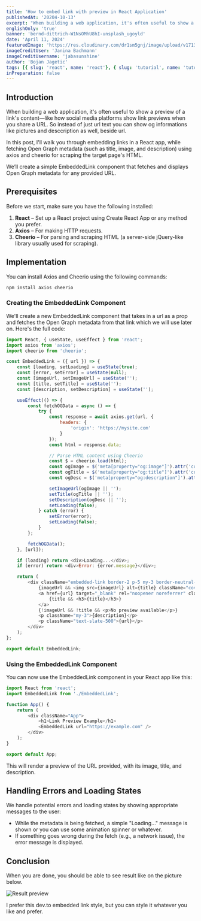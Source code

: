 ```yaml
---
title: 'How to embed link with preview in React Application'
publishedAt: '20204-10-13'
excerpt: "When building a web application, it's often useful to show a preview of a link's content—like how social media platforms show link previews"
englishOnly: 'true'
banner: 'bernd-dittrich-W1NsOMhU8hI-unsplash_ugoyld'
date: 'April 11, 2024'
featuredImage: 'https://res.cloudinary.com/dr1sm5gnj/image/upload/v1713284143/igutech/blogs/markus-spiske-k-Ff5sB4iCY-unsplash_ylg0rl.jpg'
imageCreditUser: 'Janina Bachmann'
imageCreditUsername: 'jabasunshine'
author: 'Bojan Jagetic'
tags: [{ slug: 'react', name: 'react'}, { slug: 'tutorial', name: 'tutorial' }]
inPreparation: false
---
```


## Introduction

When building a web application, it's often useful to show a preview of a link's content—like how social media platforms show link previews when you share a URL. So instead of just url text you can show og informations like pictures and desccription as well, beside url.

In this post, I'll walk you through embedding links in a React app, while fetching Open Graph metadata (such as title, image, and description) using <Adjusted>axios</Adjusted>  and <Adjusted>cheerio</Adjusted> for scraping the target page's HTML.

We’ll create a simple <Adjusted>EmbeddedLink</Adjusted> component that fetches and displays Open Graph metadata for any provided URL.

## Prerequisites

Before we start, make sure you have the following installed:

1. **React** – Set up a React project using Create React App or any method you prefer.
2. **Axios** – For making HTTP requests.
3. **Cheerio** – For parsing and scraping HTML (a server-side jQuery-like library usually used for scraping).

## Implementation

You can install Axios and Cheerio using the following commands:

```bash
npm install axios cheerio
```

### Creating the EmbeddedLink Component

We'll create a new EmbeddedLink component that takes in a url as a prop and fetches the Open Graph metadata from that link which we will use later on. Here's the full code:

```js
import React, { useState, useEffect } from 'react';
import axios from 'axios';
import cheerio from 'cheerio';

const EmbeddedLink = ({ url }) => {
    const [loading, setLoading] = useState(true);
    const [error, setError] = useState(null);
    const [imageUrl, setImageUrl] = useState('');
    const [title, setTitle] = useState('');
    const [description, setDescription] = useState('');

    useEffect(() => {
        const fetchOGData = async () => {
            try {
                const response = await axios.get(url, {
                    headers: {
                        'origin': 'https://mysite.com'
                    }
                });
                const html = response.data;

                // Parse HTML content using Cheerio
                const $ = cheerio.load(html);
                const ogImage = $('meta[property="og:image"]').attr('content');
                const ogTitle = $('meta[property="og:title"]').attr('content');
                const ogDesc = $('meta[property="og:description"]').attr('content');

                setImageUrl(ogImage || '');
                setTitle(ogTitle || '');
                setDescription(ogDesc || '');
                setLoading(false);
            } catch (error) {
                setError(error);
                setLoading(false);
            }
        };

        fetchOGData();
    }, [url]);

    if (loading) return <div>Loading...</div>;
    if (error) return <div>Error: {error.message}</div>;

    return (
        <div className="embedded-link border-2 p-5 my-3 border-neutral-800">
            {imageUrl && <img src={imageUrl} alt={title} className="cover-image max-w-50 w-auto h-auto" />}
            <a href={url} target="_blank" rel="noopener noreferrer" className="text-indigo-500 underline font-bold text-2xl">
                {title && <h3>{title}</h3>}
            </a>
            {!imageUrl && !title && <p>No preview available</p>}
            <p className="my-3">{description}</p>
            <p className="text-slate-500">{url}</p>
        </div>
    );
};

export default EmbeddedLink;
```


### Using the EmbeddedLink Component

You can now use the EmbeddedLink component in your React app like this:

```js
import React from 'react';
import EmbeddedLink from './EmbeddedLink';

function App() {
    return (
        <div className="App">
            <h1>Link Preview Example</h1>
            <EmbeddedLink url="https://example.com" />
        </div>
    );
}

export default App;
```

This will render a preview of the URL provided, with its image, title, and description.


## Handling Errors and Loading States

We handle potential errors and loading states by showing appropriate messages to the user:

- While the metadata is being fetched, a simple "Loading..." message is shown or you can use some animation spinner or whatever.
- If something goes wrong during the fetch (e.g., a network issue), the error message is displayed.


## Conclusion
When you are done, you should be able to see result like on the picture below. 

![Result preview](https://dev-to-uploads.s3.amazonaws.com/uploads/articles/zuaxkkc2ssok21gph0kv.png)

I prefer this <Adjusted>dev.to</Adjusted> embedded link style, but you can style it whatever you like and prefer.
